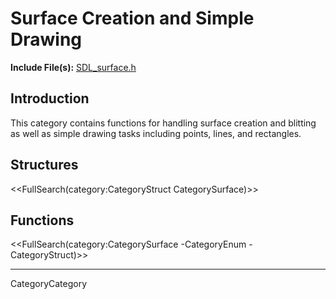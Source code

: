 <!-- #master-page:CategoryTemplate -->
<!-- #master-date:Unknown-Date -->
<!-- format wiki -->
<!-- language en -->

= Surface Creation and Simple Drawing =

'''Include File(s):'''  [http://hg.libsdl.org/SDL/file/default/include/SDL_surface.h SDL_surface.h]


== Introduction ==

This category contains functions for handling surface creation and blitting as well as simple drawing tasks including points, lines, and rectangles.

== Structures ==
<<FullSearch(category:CategoryStruct CategorySurface)>>

== Functions ==

<<FullSearch(category:CategorySurface -CategoryEnum -CategoryStruct)>>

----
CategoryCategory
